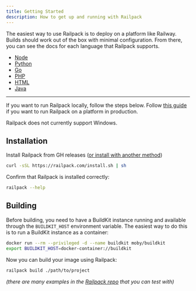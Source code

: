 ```yaml
---
title: Getting Started
description: How to get up and running with Railpack
---
```



The easiest way to use Railpack is to deploy on a platform like Railway. Builds
should work out of the box with minimal configuration. From there, you can see
the docs for each language that Railpack supports.

- [Node](languages/node)
- [Python](languages/python)
- [Go](languages/golang)
- [PHP](languages/php)
- [HTML](languages/staticfile)
- [Java](languages/java)

---

If you want to run Railpack locally, follow the steps below. Follow [this
guide](/guides/running-railpack-in-production) if you want to run Railpack on a
platform in production.

<Aside type="note" title="Windows">
  Railpack does not currently support Windows.
</Aside>

## Installation

Install Railpack from GH releases ([or install with another
method](/installation))

```sh
curl -sSL https://railpack.com/install.sh | sh
```

Confirm that Railpack is installed correctly:

```sh
railpack --help
```

## Building

Before building, you need to have a BuildKit instance running and available
through the `BUILDKIT_HOST` environment variable. The easiest way to do this is
to run a BuildKit instance as a container:

```bash
docker run --rm --privileged -d --name buildkit moby/buildkit
export BUILDKIT_HOST=docker-container://buildkit
```

Now you can build your image using Railpack:

```sh
railpack build ./path/to/project
```

_(there are many examples in the [Railpack
repo](https://github.com/railwayapp/railpack/tree/main/examples) that you can
test with)_
